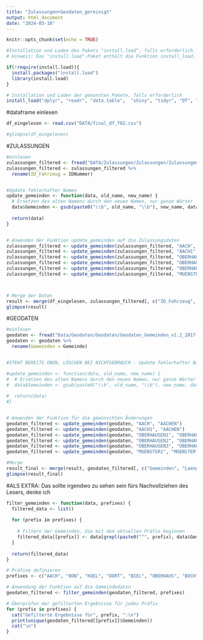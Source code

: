 ---
title: "Zulassungen+Geodaten_gereinigt"
output: html_document
date: "2024-03-18"
---

```{r setup, include=FALSE}
knitr::opts_chunk$set(echo = TRUE)
```

```{r, message=FALSE, warning = FALSE, cache = TRUE}
#Installation und Laden des Pakets "install.load", falls erforderlich. 
# Hinweis: Das "install.load"-Paket enthält die Funktion install_load.

if(!require(install.load)){
  install.packages("install.load")
  library(install.load)
}

# Installation und Laden der genannten Pakete, falls erforderlich   
install_load("dplyr", "readr", "data.table",  "shiny", "tidyr", "DT", "ggplot2")
```

#dataframe einlesen
```{r, message=FALSE, warning = FALSE, cache = TRUE}
df_eingelesen <- read.csv("DATA/final_df_T02.csv")

#glimpse(df_eingelesen)
```

#ZULASSUNGEN

```{r, message=FALSE, warning = FALSE, cache = TRUE}

#einlesen
zulassungen_filtered <- fread("DATA/Zulassungen/Zulassungen/Zulassungen_alle_Fahrzeuge.csv", header = TRUE, data.table = FALSE, encoding = "Latin-1" )# %>% 
zulassungen_filtered <- zulassungen_filtered %>%
  rename(ID_Fahrzeug = IDNummer)


#Update fehlerhafter Namen
update_gemeinden <- function(data, old_name, new_name) {
  # Ersetzen des alten Namens durch den neuen Namen, nur ganze Wörter
  data$Gemeinden <- gsub(paste0("\\b", old_name, "\\b"), new_name, data$Gemeinden, perl = TRUE)
  
  return(data)
}


# Anwenden der Funktion update_gemeinden auf die Zulassungsdaten
zulassungen_filtered <- update_gemeinden(zulassungen_filtered, "AACH", "AACHEN")
zulassungen_filtered <- update_gemeinden(zulassungen_filtered, "AACH1", "AACHEN")
zulassungen_filtered <- update_gemeinden(zulassungen_filtered, "OBERHAUSEN1", "OBERHAUSEN")
zulassungen_filtered <- update_gemeinden(zulassungen_filtered, "OBERHAUSEN2", "OBERHAUSEN")
zulassungen_filtered <- update_gemeinden(zulassungen_filtered, "OBERHAUSEN3", "OBERHAUSEN")
zulassungen_filtered <- update_gemeinden(zulassungen_filtered, "MUENSTER1", "MUENSTER")



# Merge der Daten
result <- merge(df_eingelesen, zulassungen_filtered[, c("ID_Fahrzeug", "Gemeinden")], by = "ID_Fahrzeug", all.x = TRUE)
glimpse(result)
```


#GEODATEN
```{r, message=FALSE, warning = FALSE, cache = TRUE}

#einlesen
geodaten <- fread("Data/Geodaten/Geodaten/Geodaten_Gemeinden_v1.2_2017-08-22_TrR.csv", header = TRUE, data.table = FALSE, encoding = "Latin-1" )
geodaten <- geodaten %>%
  rename(Gemeinden = Gemeinde)


#STEHT BEREITS OBEN, LÖSCHEN BEI NICHTGEBRAUCH - Update fehlerhafter Namen

#update_gemeinden <- function(data, old_name, new_name) {
#  # Ersetzen des alten Namens durch den neuen Namen, nur ganze Wörter
#  data$Gemeinden <- gsub(paste0("\\b", old_name, "\\b"), new_name, data$Gemeinden, perl = TRUE)
  
#  return(data)
#}


# Anwenden der Funktion für die gewünschten Änderungen
geodaten_filtered <- update_gemeinden(geodaten, "AACH", "AACHEN")
geodaten_filtered <- update_gemeinden(geodaten, "AACH1", "AACHEN")
geodaten_filtered <- update_gemeinden(geodaten, "OBERHAUSEN1", "OBERHAUSEN")
geodaten_filtered <- update_gemeinden(geodaten, "OBERHAUSEN2", "OBERHAUSEN")
geodaten_filtered <- update_gemeinden(geodaten, "OBERHAUSEN3", "OBERHAUSEN")
geodaten_filtered <- update_gemeinden(geodaten, "MUENSTER1", "MUENSTER")

#Merge
result_final <- merge(result, geodaten_filtered[, c("Gemeinden", "Laengengrad","Breitengrad")], by = "Gemeinden", all.x = TRUE)
glimpse(result_final)
```


#ALS EXTRA: Das sollte irgendwo zu sehen sein fürs Nachvollziehen des Lesers, denke ich
```{r, message=FALSE, warning = FALSE, cache = TRUE}

filter_gemeinden <- function(data, prefixes) {
  filtered_data <- list()
  
  for (prefix in prefixes) {
  
    # Filtern der Gemeinden, die mit dem aktuellen Präfix beginnen
    filtered_data[[prefix]] <- data[grepl(paste0("^", prefix), data$Gemeinden), ]
  }
  
  return(filtered_data)
}

# Präfixe definieren
prefixes <- c("AACH", "BON", "KOEL", "DORT", "BIEL", "OBERHAUS", "BOCH", "MUENSTER")

# Anwendung der Funktion auf die Gemeindedaten
geodaten_filtered <- filter_gemeinden(geodaten_filtered, prefixes)

# Überprüfen der gefilterten Ergebnisse für jedes Präfix
for (prefix in prefixes) {
  cat("Gefilterte Ergebnisse für", prefix, ":\n")
  print(unique(geodaten_filtered[[prefix]]$Gemeinden))
  cat("\n")
}

```